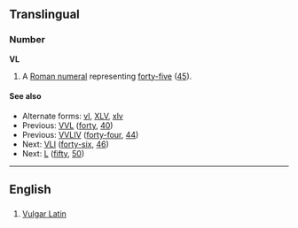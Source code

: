 ==Translingual==

===Number===
'''VL'''
{{rfv|represents erroneous use of Roman numerals}}

# {{nonstandard}} A [[Roman numeral]] representing [[forty-five]] ([[45]]).

====See also====
* Alternate forms: [[vl]], [[XLV]], [[xlv]]
* Previous: [[VVL]] ([[forty]], [[40]])
* Previous: [[VVLIV]] ([[forty-four]], [[44]])
* Next: [[VLI]] ([[forty-six]], [[46]])
* Next: [[L]] ([[fifty]], [[50]])

----

==English==

==={{abbreviation}}===
{{infl|en|abbreviation}}

# [[Vulgar Latin]]